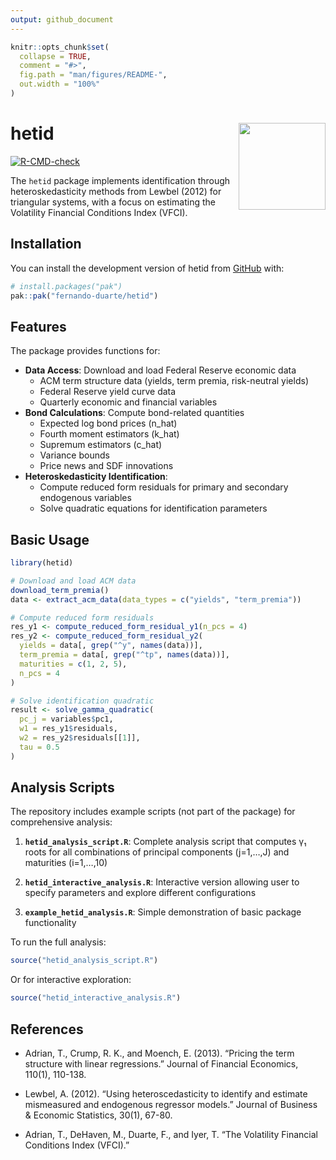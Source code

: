 ```yaml
---
output: github_document
---
```


<!-- README.md is generated from README.Rmd. Please edit that file -->

```r
knitr::opts_chunk$set(
  collapse = TRUE,
  comment = "#>",
  fig.path = "man/figures/README-",
  out.width = "100%"
)
```

# hetid <img src="man/figures/logo.png" align="right" height="139" alt="" />

<!-- badges: start -->
[![R-CMD-check](https://github.com/fernando-duarte/hetid/actions/workflows/R-CMD-check.yaml/badge.svg)](https://github.com/fernando-duarte/hetid/actions/workflows/R-CMD-check.yaml)
<!-- badges: end -->

The `hetid` package implements identification through heteroskedasticity methods from Lewbel (2012) for triangular systems, with a focus on estimating the Volatility Financial Conditions Index (VFCI).

## Installation

You can install the development version of hetid from [GitHub](https://github.com/) with:

``` r
# install.packages("pak")
pak::pak("fernando-duarte/hetid")
```

## Features

The package provides functions for:

- **Data Access**: Download and load Federal Reserve economic data
  - ACM term structure data (yields, term premia, risk-neutral yields)
  - Federal Reserve yield curve data
  - Quarterly economic and financial variables

- **Bond Calculations**: Compute bond-related quantities
  - Expected log bond prices (n_hat)
  - Fourth moment estimators (k_hat)
  - Supremum estimators (c_hat)
  - Variance bounds
  - Price news and SDF innovations

- **Heteroskedasticity Identification**:
  - Compute reduced form residuals for primary and secondary endogenous variables
  - Solve quadratic equations for identification parameters

## Basic Usage

```r
library(hetid)

# Download and load ACM data
download_term_premia()
data <- extract_acm_data(data_types = c("yields", "term_premia"))

# Compute reduced form residuals
res_y1 <- compute_reduced_form_residual_y1(n_pcs = 4)
res_y2 <- compute_reduced_form_residual_y2(
  yields = data[, grep("^y", names(data))],
  term_premia = data[, grep("^tp", names(data))],
  maturities = c(1, 2, 5),
  n_pcs = 4
)

# Solve identification quadratic
result <- solve_gamma_quadratic(
  pc_j = variables$pc1,
  w1 = res_y1$residuals,
  w2 = res_y2$residuals[[1]],
  tau = 0.5
)
```

## Analysis Scripts

The repository includes example scripts (not part of the package) for comprehensive analysis:

1. **`hetid_analysis_script.R`**: Complete analysis script that computes γ₁ roots for all combinations of principal components (j=1,...,J) and maturities (i=1,...,10)

2. **`hetid_interactive_analysis.R`**: Interactive version allowing user to specify parameters and explore different configurations

3. **`example_hetid_analysis.R`**: Simple demonstration of basic package functionality

To run the full analysis:

```r
source("hetid_analysis_script.R")
```

Or for interactive exploration:

```r
source("hetid_interactive_analysis.R")
```

## References

- Adrian, T., Crump, R. K., and Moench, E. (2013). "Pricing the term structure with linear regressions." Journal of Financial Economics, 110(1), 110-138.

- Lewbel, A. (2012). "Using heteroscedasticity to identify and estimate mismeasured and endogenous regressor models." Journal of Business & Economic Statistics, 30(1), 67-80.

- Adrian, T., DeHaven, M., Duarte, F., and Iyer, T. "The Volatility Financial Conditions Index (VFCI)."
